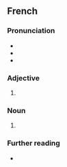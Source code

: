 {{also|Chrétienne}}

==French==

===Pronunciation===
* {{fr-IPA|crét_ienne}}
* {{rhymes|fr|ɛn}}
* {{homophones|fr|chrétienne}}

===Adjective===
{{head|fr|adjective form}}

# {{feminine singular of|fr|chrétien}}

===Noun===
{{fr-noun|f|m=chrétien}}

# {{feminine noun of|fr|chrétien}}

===Further reading===
* {{R:TLFi}}